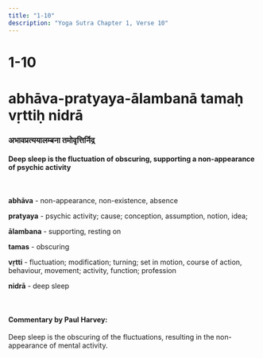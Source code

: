 ```yaml
---
title: "1-10"
description: "Yoga Sutra Chapter 1, Verse 10"
---
```


# 1-10

# abhāva-pratyaya-ālambanā tamaḥ vṛttiḥ nidrā

### अभावप्रत्ययालम्बना तमोवृत्तिर्निद्र

#### Deep sleep is the fluctuation of obscuring, supporting a non-appearance of psychic activity

<br />

**abhāva** - non-appearance, non-existence, absence <br />

**pratyaya** - psychic activity; cause; conception, assumption, notion, idea; <br />

**ālambana** - supporting, resting on <br />

**tamas** - obscuring <br />

**vṛtti** - fluctuation; modification; turning; set in motion, course of action, behaviour, movement; activity, function; profession <br />

**nidrā** - deep sleep <br />

<br />

#### Commentary by Paul Harvey:

Deep sleep is the obscuring of the fluctuations,
resulting in the non-appearance of mental activity.
